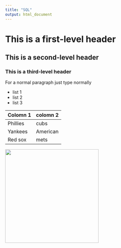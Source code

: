 ```yaml
---
title: "SQL"
output: html_document
---
```


# This is a first-level header
## This is a second-level header
### This is a third-level header

For a normal paragraph just type normally

* list 1
* list 2
* list 3

Colomn 1 | colomn 2
---|---
Phillies | cubs
Yankees | American
Red sox | mets

<img src="winner.jpg" width="300" />